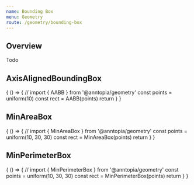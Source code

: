 ```yaml
---
name: Bounding Box
menu: Geometry
route: /geometry/bounding-box
---
```



## Overview

Todo

## AxisAlignedBoundingBox

<Playground>
  {
    () => {
      // import { AABB } from '@anntopia/geometry'
      const points = uniform(10)
      const rect = AABB(points)
      return  <Canvas points={points} polygons={[rect]}/>
    }
  }
</Playground>

## MinAreaBox

<Playground>
  {
    () => {
      // import { MinAreaBox } from '@anntopia/geometry'
      const points = uniform(10, 30, 30)
      const rect = MinAreaBox(points)
      return  <Canvas points={points} polygons={[rect]}/>
    }
  }
</Playground>

## MinPerimeterBox

<Playground>
  {
    () => {
      // import { MinPerimeterBox } from '@anntopia/geometry'
      const points = uniform(10, 30, 30)
      const rect = MinPerimeterBox(points)
      return  <Canvas points={points} polygons={[rect]}/>
    }
  }
</Playground>
